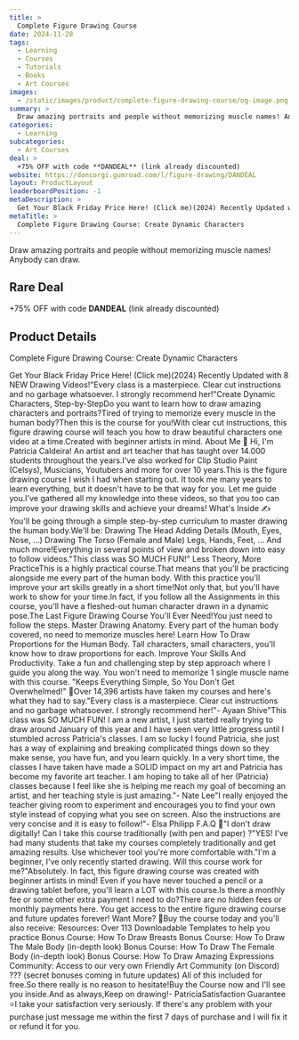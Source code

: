 ```yaml
---
title: >
  Complete Figure Drawing Course
date: 2024-11-28
tags:
  - Learning
  - Courses
  - Tutorials
  - Books
  - Art Courses
images:
  - /static/images/product/complete-figure-drawing-course/og-image.png
summary: >
  Draw amazing portraits and people without memorizing muscle names! Anybody can draw.
categories:
  - Learning
subcategories:
  - Art Courses
deal: >
  +75% OFF with code **DANDEAL** (link already discounted)
website: https://doncorgi.gumroad.com/l/figure-drawing/DANDEAL
layout: ProductLayout
leaderboardPosition: -1
metaDescription: >
  Get Your Black Friday Price Here! (Click me)(2024) Recently Updated with 8 NEW Drawing Videos!"Every class is a masterpiece. Clear cut instructions and no garbage whatsoever. I strongly recommend her!"Create Dynamic Characters, Step-by-StepDo you want to learn how to draw amazing characters and portraits?Tired of trying to memorize every muscle in the human body?Then this is the course for you!With clear cut instructions, this figure drawing course will teach you how to draw beautiful characters one video at a time.Created with beginner artists in mind. About Me 👋 Hi, I'm Patricia Caldeira! An artist and art teacher that has taught over 14.000 students throughout the years.I've also worked for Clip Studio Paint (Celsys), Musicians, Youtubers and more for over 10 years.This is the figure drawing course I wish I had when starting out. It took me many years to learn everything, but it doesn't have to be that way for you. Let me guide you.I've gathered all my knowledge into these videos, so that you too can improve your drawing skills and achieve your dreams! What's Inside ✍️You'll be going through a simple step-by-step curriculum to master drawing the human body.We'll be: Drawing The Head Adding Details (Mouth, Eyes, Nose, ...) Drawing The Torso (Female and Male) Legs, Hands, Feet, ... And much more!Everything in several points of view and broken down into easy to follow videos."This class was SO MUCH FUN!" Less Theory, More PracticeThis is a highly practical course.That means that you'll be practicing alongside me every part of the human body. With this practice you'll improve your art skills greatly in a short time!Not only that, but you'll have work to show for your time.In fact, if you follow all the Assignments in this course, you'll have a fleshed-out human character drawn in a dynamic pose.The Last Figure Drawing Course You'll Ever Need!You just need to follow the steps. Master Drawing Anatomy. Every part of the human body covered, no need to memorize muscles here! Learn How To Draw Proportions for the Human Body. Tall characters, small characters, you'll know how to draw proportions for each. Improve Your Skills And Productivity. Take a fun and challenging step by step approach where I guide you along the way. You won't need to memorize 1 single muscle name with this course. "Keeps Everything Simple, So You Don't Get Overwhelmed!" 🥰Over 14,396 artists have taken my courses and here's what they had to say."Every class is a masterpiece. Clear cut instructions and no garbage whatsoever. I strongly recommend her!"- Ayaan Shive"This class was SO MUCH FUN! I am a new artist, I just started really trying to draw around January of this year and I have seen very little progress until I stumbled across Patricia's classes. I am so lucky I found Patricia, she just has a way of explaining and breaking complicated things down so they make sense, you have fun, and you learn quickly. In a very short time, the classes I have taken have made a SOLID impact on my art and Patricia has become my favorite art teacher. I am hoping to take all of her (Patricia) classes because I feel like she is helping me reach my goal of becoming an artist, and her teaching style is just amazing."- Nate Lee"I really enjoyed the teacher giving room to experiment and encourages you to find your own style instead of copying what you see on screen. Also the instructions are very concise and it is easy to follow!"- Elsa Philipp F.A.Q 📝"I don't draw digitally! Can I take this course traditionally (with pen and paper) ?"YES! I've had many students that take my courses completely traditionally and get amazing results. Use whichever tool you're more comfortable with."I'm a beginner, I've only recently started drawing. Will this course work for me?"Absolutely. In fact, this figure drawing course was created with beginner artists in mind! Even if you have never touched a pencil or a drawing tablet before, you'll learn a LOT with this course.Is there a monthly fee or some other extra payment I need to do?There are no hidden fees or monthly payments here. You get access to the entire figure drawing course and future updates forever! Want More? 🤩Buy the course today and you'll also receive: Resources: Over 113 Downloadable Templates to help you practice Bonus Course: How To Draw Breasts Bonus Course: How To Draw The Male Body (in-depth look) Bonus Course: How To Draw The Female Body (in-depth look) Bonus Course: How To Draw Amazing Expressions Community: Access to our very own Friendly Art Community (on Discord) ??? (secret bonuses coming in future updates) All of this included for free.So there really is no reason to hesitate!Buy the Course now and I'll see you inside.And as always,Keep on drawing!- PatriciaSatisfaction Guarantee ⭐️I take your satisfaction very seriously. If there's any problem with your purchase just message me within the first 7 days of purchase and I will fix it or refund it for you.
metaTitle: >
  Complete Figure Drawing Course: Create Dynamic Characters
---
```

Draw amazing portraits and people without memorizing muscle names! Anybody can draw.

## Rare Deal

+75% OFF with code **DANDEAL** (link already discounted)

## Product Details

Complete Figure Drawing Course: Create Dynamic Characters

Get Your Black Friday Price Here! (Click me)(2024) Recently Updated with 8 NEW Drawing Videos!"Every class is a masterpiece. Clear cut instructions and no garbage whatsoever. I strongly recommend her!"Create Dynamic Characters, Step-by-StepDo you want to learn how to draw amazing characters and portraits?Tired of trying to memorize every muscle in the human body?Then this is the course for you!With clear cut instructions, this figure drawing course will teach you how to draw beautiful characters one video at a time.Created with beginner artists in mind. About Me 👋 Hi, I'm Patricia Caldeira! An artist and art teacher that has taught over 14.000 students throughout the years.I've also worked for Clip Studio Paint (Celsys), Musicians, Youtubers and more for over 10 years.This is the figure drawing course I wish I had when starting out. It took me many years to learn everything, but it doesn't have to be that way for you. Let me guide you.I've gathered all my knowledge into these videos, so that you too can improve your drawing skills and achieve your dreams! What's Inside ✍️You'll be going through a simple step-by-step curriculum to master drawing the human body.We'll be: Drawing The Head Adding Details (Mouth, Eyes, Nose, ...) Drawing The Torso (Female and Male) Legs, Hands, Feet, ... And much more!Everything in several points of view and broken down into easy to follow videos."This class was SO MUCH FUN!" Less Theory, More PracticeThis is a highly practical course.That means that you'll be practicing alongside me every part of the human body. With this practice you'll improve your art skills greatly in a short time!Not only that, but you'll have work to show for your time.In fact, if you follow all the Assignments in this course, you'll have a fleshed-out human character drawn in a dynamic pose.The Last Figure Drawing Course You'll Ever Need!You just need to follow the steps. Master Drawing Anatomy. Every part of the human body covered, no need to memorize muscles here! Learn How To Draw Proportions for the Human Body. Tall characters, small characters, you'll know how to draw proportions for each. Improve Your Skills And Productivity. Take a fun and challenging step by step approach where I guide you along the way. You won't need to memorize 1 single muscle name with this course. "Keeps Everything Simple, So You Don't Get Overwhelmed!" 🥰Over 14,396 artists have taken my courses and here's what they had to say."Every class is a masterpiece. Clear cut instructions and no garbage whatsoever. I strongly recommend her!"- Ayaan Shive"This class was SO MUCH FUN! I am a new artist, I just started really trying to draw around January of this year and I have seen very little progress until I stumbled across Patricia's classes. I am so lucky I found Patricia, she just has a way of explaining and breaking complicated things down so they make sense, you have fun, and you learn quickly. In a very short time, the classes I have taken have made a SOLID impact on my art and Patricia has become my favorite art teacher. I am hoping to take all of her (Patricia) classes because I feel like she is helping me reach my goal of becoming an artist, and her teaching style is just amazing."- Nate Lee"I really enjoyed the teacher giving room to experiment and encourages you to find your own style instead of copying what you see on screen. Also the instructions are very concise and it is easy to follow!"- Elsa Philipp F.A.Q 📝"I don't draw digitally! Can I take this course traditionally (with pen and paper) ?"YES! I've had many students that take my courses completely traditionally and get amazing results. Use whichever tool you're more comfortable with."I'm a beginner, I've only recently started drawing. Will this course work for me?"Absolutely. In fact, this figure drawing course was created with beginner artists in mind! Even if you have never touched a pencil or a drawing tablet before, you'll learn a LOT with this course.Is there a monthly fee or some other extra payment I need to do?There are no hidden fees or monthly payments here. You get access to the entire figure drawing course and future updates forever! Want More? 🤩Buy the course today and you'll also receive: Resources: Over 113 Downloadable Templates to help you practice Bonus Course: How To Draw Breasts Bonus Course: How To Draw The Male Body (in-depth look) Bonus Course: How To Draw The Female Body (in-depth look) Bonus Course: How To Draw Amazing Expressions Community: Access to our very own Friendly Art Community (on Discord) ??? (secret bonuses coming in future updates) All of this included for free.So there really is no reason to hesitate!Buy the Course now and I'll see you inside.And as always,Keep on drawing!- PatriciaSatisfaction Guarantee ⭐️I take your satisfaction very seriously. If there's any problem with your purchase just message me within the first 7 days of purchase and I will fix it or refund it for you.
